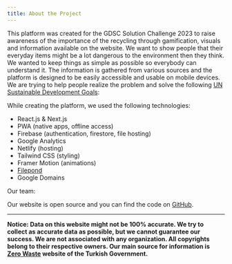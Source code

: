 ```yaml
---
title: About the Project
---
```


This platform was created for the GDSC Solution Challenge 2023 to raise awareness of the importance of the recycling through gamification, visuals and information available on the website. We want to show people that their everyday items might be a lot dangerous to the environment then they think. We wanted to keep things as simple as possible so everybody can understand it. The information is gathered from various sources and the platform is designed to be easily accessible and usable on mobile devices. We are trying to help people realize the problem and solve the following [UN Sustainable Development Goals](https://sdgs.un.org/goals):

<TargetedGoals />

While creating the platform, we used the following technologies:

- React.js & Next.js
- PWA (native apps, offline access)
- Firebase (authentication, firestore, file hosting)
- Google Analytics
- Netlify (hosting)
- Tailwind CSS (styling)
- Framer Motion (animations)
- [Filepond](https://pqina.nl)
- Google Domains

Our team: <PeopleCard linkedIn="abdulbaki-dursun" name="Abdulbaki Dursun" image="/images/people/baki.jpeg" /> <PeopleCard linkedIn="semihozdas" name="Semih Özdaş" image="/images/people/semih.jpeg" /> <PeopleCard linkedIn="kerimkara0" name="Kerim Kara" image="/images/people/kerim.png" />

Our website is open source and you can find the code on [GitHub](https://github.com/eggsy/recycling-platform).

---

**Notice: Data on this website might not be 100% accurate. We try to collect as accurate data as possible, but we cannot guarantee our success. We are not associated with any organization. All copyrights belong to their respective owners. Our main source for information is [Zero Waste](http://zerowaste.gov.tr/) website of the Turkish Government.**
